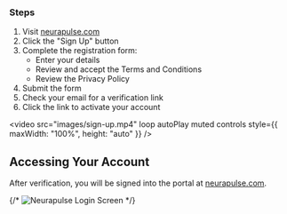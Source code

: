 ### Steps

1. Visit [neurapulse.com](https://neurapulse.com)
2. Click the "Sign Up" button
3. Complete the registration form:
   - Enter your details
   - Review and accept the Terms and Conditions
   - Review the Privacy Policy
4. Submit the form
5. Check your email for a verification link
6. Click the link to activate your account

<video
  src="images/sign-up.mp4"
  loop
  autoPlay
  muted
  controls
  style={{ maxWidth: "100%", height: "auto" }}
/>

## Accessing Your Account

After verification, you will be signed into the portal at [neurapulse.com](https://neurapulse.com).

{/* ![Neurapulse Login Screen](./assets/login-screen.png) */}
